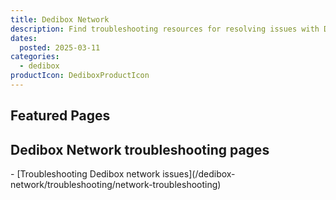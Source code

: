 ```yaml
---
title: Dedibox Network
description: Find troubleshooting resources for resolving issues with Dedibox Network.
dates:
  posted: 2025-03-11
categories:
  - dedibox
productIcon: DediboxProductIcon
---
```


<ProductHeader
  productName="Dedibox Network troubleshooting"
  productLogo="Dedibox Network"
  description="Learn how to fix common issues related to the network connectivity of your Dedibox server."
/>

## Featured Pages

<Grid>
    <Card
      title="Dedibox FAQ"
      description="General info on Dedibox servers."
      url="/dedibox/faq/"
      label="See more"
    />
    <Card
      title="Troubleshooting Dedibox network issues"
      description="Diagnose network connectivity issues."
      url="/dedibox-network/troubleshooting/network-troubleshooting/"
      label="See more"
    />
    <Card
      title="Dedibox anti-DDoS solutions"
      description="Free anti-DDoS protection for Dedibox servers."
      url="/dedibox-network/reference-content/anti-ddos/"
      label="See more"
    />
</Grid>

## Dedibox Network troubleshooting pages

<LinksList>
  - [Troubleshooting Dedibox network issues](/dedibox-network/troubleshooting/network-troubleshooting)
</LinksList>
